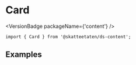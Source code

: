 
<Meta of={CardStories} />

# Card

<VersionBadge packageName={'content'} />

<DocIntro
  name="Card"
  url="https://www.skatteetaten.no/stilogtone/designsystemet/komponenter/card/"
/>

<Primary />

```tsx
import { Card } from '@skatteetaten/ds-content';
```

<Controls />

## Examples

<Canvas of={CardStories.Examples} />
